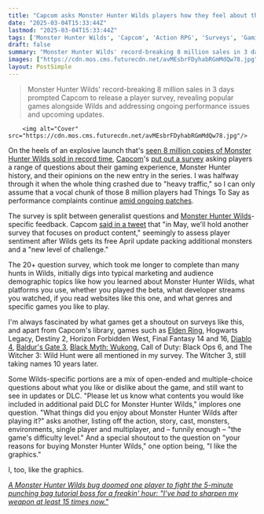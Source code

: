 ```yaml
---
title: "Capcom asks Monster Hunter Wilds players how they feel about the game in a survey longer than most hunts, and I guess y'all had feedback because it crashed due to 'heavy traffic'"
date: "2025-03-04T15:33:44Z"
lastmod: "2025-03-04T15:33:44Z"
tags: ['Monster Hunter Wilds', 'Capcom', 'Action RPG', 'Surveys', 'Gaming Industry', 'Patches', 'Elden Ring', 'Hogwarts Legacy', 'Destiny 2', 'Horizon Forbidden West', 'Final Fantasy 14', 'Final Fantasy 16', 'Diablo 4', "Baldur's Gate 3", 'Black Myth: Wukong', 'Call of Duty: Black Ops 6', 'The Witcher 3: Wild Hunt']
draft: false
summary: "Monster Hunter Wilds' record-breaking 8 million sales in 3 days prompted Capcom to release a player survey, revealing popular games alongside Wilds and addressing ongoing performance issues and upcoming updates."
images: ["https://cdn.mos.cms.futurecdn.net/avMEsbrFDyhabRGmMdQw78.jpg"]
layout: PostSimple
---
```

> Monster Hunter Wilds' record-breaking 8 million sales in 3 days prompted Capcom to release a player survey, revealing popular games alongside Wilds and addressing ongoing performance issues and upcoming updates.


        <img alt="Cover" src="https://cdn.mos.cms.futurecdn.net/avMEsbrFDyhabRGmMdQw78.jpg"/>
        
On the heels of an explosive launch that's [<u>seen 8 million copies of Monster Hunter Wilds sold in record time</u>](https://www.gamesradar.com/games/monster-hunter/monster-hunter-wilds-breaks-a-capcom-record-as-the-action-rpg-passes-8-million-sales-in-3-days-the-fastest-a-title-has-reached-this-milestone-in-the-companys-history/), [Capcom](https://www.gamesradar.com/tag/capcom/)'s [<u>put out a survey</u>](https://www.research.net/survey-taken?sm=H1E3DVoGo1eczDxgXmfJR7jKL5z9F_2BHdGfaZBU0pwWoAwQh_2FSJy2Weg0tZ_2BzGoZtEVgSvS7ACo8ZNlnlzl_2FRp2yaAVSOo72vqALfEG4ybzl4PVKvTmXa_2FsarqNUTf4gKhNn_2FeCXh3aUaHrD_2B_2BrhCfognTImuQMbCkTsmCF41Lvo_3D) asking players a range of questions about their gaming experience, Monster Hunter history, and their opinions on the new entry in the series. I was halfway through it when the whole thing crashed due to "heavy traffic," so I can only assume that a vocal chunk of those 8 million players had Things To Say as performance complaints continue [<u>amid ongoing patches</u>](https://www.gamesradar.com/games/monster-hunter/monster-hunter-wilds-patch-1-000-04-00/).

The survey is split between generalist questions and [<u>Monster Hunter Wilds</u>](https://www.gamesradar.com/games/monster-hunter/monster-hunter-wilds-guide/)-specific feedback. Capcom [<u>said in a tweet</u>](https://x.com/monsterhunter/status/1896923924828397748) that "in May, we'll hold another survey that focuses on product content," seemingly to assess player sentiment after Wilds gets its free April update packing additional monsters and a "new level of challenge."

The 20+ question survey, which took me longer to complete than many hunts in Wilds, initially digs into typical marketing and audience demographic topics like how you learned about Monster Hunter Wilds, what platforms you use, whether you played the beta, what developer streams you watched, if you read websites like this one, and what genres and specific games you like to play.

I'm always fascinated by what games get a shoutout on surveys like this, and apart from Capcom's library, games such as [<u>Elden Ring</u>](https://www.gamesradar.com/elden-ring-guide/), Hogwarts Legacy, Destiny 2, Horizon Forbidden West, Final Fantasy 14 and 16, [<u>Diablo 4</u>](https://www.gamesradar.com/diablo-4-guide/), [<u>Baldur's Gate 3</u>](https://www.gamesradar.com/baldurs-gate-3-guide/), [<u>Black Myth: Wukong</u>](https://www.gamesradar.com/games/action-rpg/black-myth-wukong-guide/), Call of Duty: Black Ops 6, and The Witcher 3: Wild Hunt were all mentioned in my survey. The Witcher 3, still taking names 10 years later.

Some Wilds-specific portions are a mix of open-ended and multiple-choice questions about what you like or dislike about the game, and still want to see in updates or DLC. "Please let us know what contents you would like included in additional paid DLC for Monster Hunter Wilds," implores one question. "What things did you enjoy about Monster Hunter Wilds after playing it?" asks another, listing off the action, story, cast, monsters, environments, single player and multiplayer, and – funnily enough – "the game's difficulty level." And a special shoutout to the question on "your reasons for buying Monster Hunter Wilds," one option being, "I like the graphics."



I, too, like the graphics.

[<u><em>A Monster Hunter Wilds bug doomed one player to fight the 5-minute punching bag tutorial boss for a freakin' hour: "I’ve had to sharpen my weapon at least 15 times now."</em></u>](https://www.gamesradar.com/games/monster-hunter/a-monster-hunter-wilds-bug-doomed-one-player-to-fight-the-5-minute-punching-bag-tutorial-boss-for-a-freakin-hour-ive-had-to-sharpen-my-weapon-at-least-15-times-now/)
        